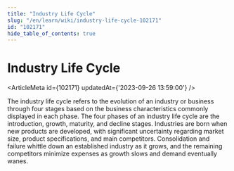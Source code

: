 ```yaml
---
title: "Industry Life Cycle"
slug: "/en/learn/wiki/industry-life-cycle-102171"
id: "102171"
hide_table_of_contents: true
---
```



# Industry Life Cycle

<ArticleMeta id={102171} updatedAt={'2023-09-26 13:59:00'} />
<div className='border-solid border-b border-t-0 my-4 border-[var(--ifm-color-gray-300)]' />

The industry life cycle refers to the evolution of an industry or business through four stages based on the business characteristics commonly displayed in each phase. The four phases of an industry life cycle are the introduction, growth, maturity, and decline stages. Industries are born when new products are developed, with significant uncertainty regarding market size, product specifications, and main competitors. Consolidation and failure whittle down an established industry as it grows, and the remaining competitors minimize expenses as growth slows and demand eventually wanes.
